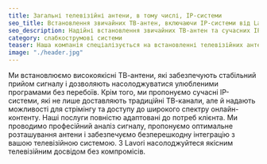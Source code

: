 ```yaml
---
title: Загальні телевізійні антени, в тому числі, IP-системи
seo_title: Встановлення звичайних ТВ-антен, включаючи IP-системи від Lavori
seo_description: Надійні встановлення звичайних ТВ-антен та сучасних IP-систем від Lavori. Ми надаємо професійні послуги для забезпечення якісного телевізійного сигналу та широкого спектру каналів. 
category: слабкострумові системи
teaser: Наша компанія спеціалізується на встановленні телевізійних антен, будь то звичайні або IP-системи, для отримання найкращого результату. Ми вважаємо, що якість сигналу є ключем до вашого задоволення.
image: "./header.jpg"
---
```

<p>
Ми встановлюємо високоякісні ТВ-антени, які забезпечують стабільний прийом сигналу і дозволяють насолоджуватися улюбленими програмами без перебоїв. Крім того, ми пропонуємо сучасні IP-системи, які не лише доставляють традиційні ТВ-канали, але й надають можливості для стрімінгу та доступу до широкого спектру онлайн-контенту. Наші послуги повністю адаптовані до потреб клієнта. Ми проводимо професійний аналіз сигналу, пропонуємо оптимальне розташування антени і забезпечуємо безперешкодну інтеграцію з вашою телевізійною системою. З Lavori насолоджуйтеся якісним телевізійним досвідом без компромісів.
</p>